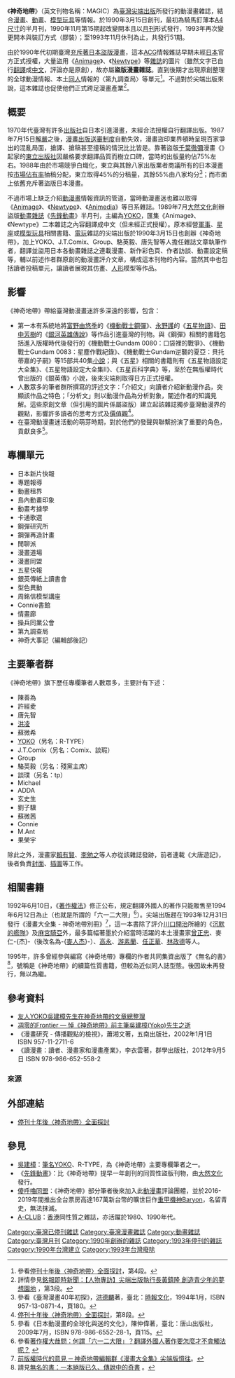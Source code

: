 《'''神奇地帶'''》（英文刊物名稱：MAGIC）為[[臺灣|臺灣]][[尖端出版|尖端出版]]所發行的動漫畫雜誌，結合[[漫畫|漫畫]]、[[動畫|動畫]]、[[塑料模型|模型玩具]]等情報。於1990年3月15日創刊，最初為騎馬釘薄本[[ISO_216|A4尺寸]]的半月刊，1990年11月第15期起改變開本且以[[月刊|月刊]]形式發行，1993年再次變更開本與裝訂方式（膠裝）；至1993年11月休刊為止，共發行51期。

由於1990年代初期臺灣[[港台盜版時期|充斥著日本盜版漫畫]]，這本[[ACG|ACG]]情報雜誌早期未經[[日本|日本]]官方正式授權，大量盜用《[[Animage|Animage]]》、《[[Newtype_(雜誌)|Newtype]]》等[[雜誌|雜誌]]的圖片（雖然文字已自行[[翻譯|翻譯]]成[[中文|中文]]，評論亦是原創），故亦屬'''盜版漫畫雜誌'''。直到後期才出現原創整理的全球動漫情報、本土[[同人|同人]]情報的〈第九調查局〉等單元<ref>參看[http://wolfenstein.pixnet.net/blog/post/3001147-%E5%81%9C%E5%88%8A%E5%8D%81%E5%B9%B4%E5%BE%8C%E3%80%80%EF%BD%9E%E3%80%88%E7%A5%9E%E5%A5%87%E5%9C%B0%E5%B8%B6%E3%80%89%E5%85%A8%E9%9D%A2%E6%8E%A2%E8%A8%8E%EF%BD%9E 停刊十年後〈神奇地帶〉全面探討]，第4段。</ref>。不過對於尖端出版來說，這本雜誌也促使他們正式跨足漫畫產業<ref>詳情參見[http://mol.mcu.edu.tw/show_2009.php?nid=152718 銘報即時新聞：【人物專訪】尖端出版執行長黃鎮隆 創造青少年的夢想園地] {{Wayback|url=http://mol.mcu.edu.tw/show_2009.php?nid=152718 |date=20150418133055 }}，第3段。</ref>。

== 概要 ==
1970年代臺灣有許多[[出版社|出版社]]自日本引進漫畫，未經合法授權自行翻譯出版。1987年7月15日[[台灣省戒嚴令|解嚴]]之後，[[編印連環圖畫輔導辦法|漫畫出版送審制度]]自動失效，漫畫盜印業界頓時呈現百家爭出的混亂局面，搶譯、搶稿甚至撞稿的情況比比皆是。靠著盜版[[千葉徹彌|千葉徹彌]]漫畫《{{link-ja|好小子 (漫畫)|おれは鉄兵|好小子}}》起家的[[東立出版社|東立出版社]]因嚴格要求翻譯品質而樹立口碑，當時的出版量約佔75%左右。1988年由於市場競爭白熾化，東立與其餘八家出版業者商議所有的日本漫畫按[[市場佔有率|市場佔有率]]抽稿分配，東立取得45%的分稿量，其餘55%由八家均分<ref>參看《臺灣漫畫40年初探》，[[洪德麟|洪德麟]]著，臺北：[[時報文化|時報文化]]，1994年1月，ISBN 957-13-0871-4，頁180。</ref>；而市面上依舊充斥著盜版日本漫畫。

不過市場上缺乏介紹[[動漫畫|動漫畫]]情報資訊的管道，當時動漫畫迷也難以取得《[[Animage|Animage]]》、《[[Newtype_(雜誌)|Newtype]]》、《[[Animedia|Animedia]]》等日系雜誌。1989年7月[[大然文化|大然文化]]創辦盜版[[動畫雜誌|動畫雜誌]]《[[先鋒動畫|先鋒動畫]]》半月刊，主編為[[吳建樟|YOKO]]，匯集《Animage》、《Newtype》二本雜誌之內容翻譯成中文（但未經正式授權）。原本經營[[軍事|軍事]]、[[西洋占星學|星座]]或[[塑料模型|模型玩具]]相關書籍、[[电子游戏|電玩]]雜誌的尖端出版於1990年3月15日也創辦《神奇地帶》，加上YOKO、J.T.Comix、Group、駱英毅、唐先智等人擔任雜誌文章執筆作者，翻譯並盜用日本各動畫雜誌之連載漫畫、新作彩色頁、作者訪談、動畫設定稿等，輔以前述作者群原創的動漫畫評介文章，構成這本刊物的內容。當然其中也包括讀者投稿單元，讓讀者展現其仿畫、[[人形|人形]]模型等作品。

== 影響==
《神奇地帶》帶給臺灣動漫畫迷許多深遠的影響，包含：
*第一本有系統地將[[富野由悠季|富野由悠季]]的《[[GUNDAM系列作品|機動戰士鋼彈]]》、[[永野護|永野護]]的《[[五星物語|五星物語]]》、[[田中芳樹|田中芳樹]]的《[[銀河英雄傳說|銀河英雄傳說]]》等作品引進臺灣的刊物。與《鋼彈》相關的書籍包括進入版權時代後發行的《機動戰士Gundam 0080：口袋裡的戰爭》、《機動戰士Gundam 0083：星塵作戰紀錄》、《機動戰士Gundam逆襲的夏亞：貝托蒂嘉的子嗣》等15部共40集[[科幻小說|小說]]；與《五星》相關的書籍則有《五星物語設定大全集》、《五星物語設定大全集Ⅱ》、《五星百科字典》等，至於在無版權時代曾出版的《銀英傳》小說，後來尖端則取得日方正式授權。
*人數眾多的筆者群所撰寫的評述文字：「介紹文」向讀者介紹新動漫作品，突顯該作品之特色；「分析文」則以動漫作品為分析對象，闡述作者的知識見解。這些原創文章（但引用的圖片係屬盜版）建立起該雜誌獨步臺灣動漫界的觀點，影響許多讀者的思考方式及[[價值觀|價值觀]]<ref>[http://wolfenstein.pixnet.net/blog/post/3001147-%E5%81%9C%E5%88%8A%E5%8D%81%E5%B9%B4%E5%BE%8C%E3%80%80%EF%BD%9E%E3%80%88%E7%A5%9E%E5%A5%87%E5%9C%B0%E5%B8%B6%E3%80%89%E5%85%A8%E9%9D%A2%E6%8E%A2%E8%A8%8E%EF%BD%9E 停刊十年後〈神奇地帶〉全面探討]，第8段。</ref>。
* 在臺灣動漫畫迷活動的萌芽時期，對於他們的發聲與聯繫扮演了重要的角色，貢獻良多<ref>參看《日本動漫畫的全球化與迷的文化》，陳仲偉著，臺北：唐山出版社，2009年7月，ISBN 978-986-6552-28-1，頁115。</ref>。

==專欄單元==
* 日本新片快報
* 專題報導
* 動畫租界
* 島內動畫印象
* 動畫考據學
* 卡通歌選
* 鋼彈研究所
* 鋼彈再造計畫
* 閒聊派
* 漫畫道場
* 漫畫同盟
* 五星快報
* 銀英傳紙上讀書會
* 型色異動
* 周銘信模型講座
* Connie書館
* 情畫廊
* 操兵同業公會
* 第九調查局
* 神奇大事記（編輯部後記）

== 主要筆者群 ==
《神奇地帶》旗下歷任專欄筆者人數眾多，主要計有下述：
* 陳善為
* 許經夌
* 唐先智
* [[洪凌|洪凌]]
* 蘇微希
* [[吳建樟|YOKO]]（另名：R-TYPE）
* J.T.Comix（另名：Comix、談瑕）
* Group
* 駱英毅（另名：殘黨主席）
* 談璞（另名：tp）
* Michael
* ADDA
* 玄史生
* 劉子驥
* 蘇微茜
* Connie
* M.Ant
* 果榮宇

除此之外，漫畫家[[賴有賢|賴有賢]]、[[李勉之|李勉之]]等人亦從該雜誌發跡，前者連載《大唐遊記》，後者負責[[图书封面|封面]]、[[插畫|插圖]]等工作。

== 相關書籍 ==
1992年6月10日，《[[s:著作權法_(民國81年5月立法6月公布)|著作權法]]》修正公布，規定翻譯外國人的著作只能販售至1994年6月12日為止（也就是所謂的「六一二大限」<ref>參看[http://www.copyrightnote.org/qa/q3.html#479 著作權大哉問：何謂「六一二大限」？翻譯外國人著作要怎麼才不會觸法呢？] {{webarchive|url=https://web.archive.org/web/20150326213835/http://www.copyrightnote.org/qa/q3.html |date=2015-03-26 }}</ref>）。尖端出版趕在1993年12月31日發行《漫畫大全集 - 神奇地帶別冊》<ref>[http://blog.xuite.net/pkl1085/twblog/146705988-%5B%E5%8B%95%E6%BC%AB%E5%8A%84%E8%A8%98%5D%E3%80%88%E5%89%8D%E7%89%88%E6%AC%8A%E6%99%82%E4%BB%A3%E7%9A%84%E6%84%8F%E8%A6%8B%E2%94%80%E7%A5%9E%E5%A5%87%E5%9C%B0%E5%B8%B6%E7%B7%A8%E8%BC%AF%E7%BE%A4%E3%80%8A%E6%BC%AB%E7%95%AB%E5%A4%A7%E5%85%A8%E9%9B%86%E3%80%8B%E5%B0%96%E7%AB%AF%E7%89%88%E6%86%B6%E5%BE%80%E3%80%89 前版權時代的意見 ─ 神奇地帶編輯群《漫畫大全集》尖端版憶往]。</ref>，這一本書除了評介[[川口開治|川口開治]]所繪的《[[沉默的艦隊|沉默的艦隊]]》及[[麻宮騎亞|麻宮騎亞]]外，最多篇幅著墨於介紹當時活躍的本土漫畫家[[曾正忠|曾正忠]]、麥仁-{杰}-（後改名為-{[[麥人杰|麥人杰]]}-）、[[高永|高永]]、[[游素蘭|游素蘭]]、[[任正華|任正華]]、[[林政德|林政德]]等人。

1995年，許多曾經參與編寫《神奇地帶》專欄的作者共同集資出版了《無名的書》<ref>請見[http://www.sac.idv.tw/publish/no_name_book/noname.htm 無名的書：一本絕版已久、傳說中的奇書] {{Wayback|url=http://www.sac.idv.tw/publish/no_name_book/noname.htm |date=20130105065933 }}。</ref>，號稱是《神奇地帶》的續篇性質書籍，但較為近似同人誌型態。後因故未再發行，無以為繼。

== 參考資料 ==
* [http://khlaress.pixnet.net/blog/post/48479682-%E5%8F%8B%E4%BA%BAyoko-%E5%90%B3%E5%BB%BA%E6%A8%9F%E5%85%88%E7%94%9F-%E5%9C%A8%E7%A5%9E%E5%A5%87%E5%9C%B0%E5%B8%B6%E7%9A%84%E6%96%87%E7%AB%A0%E7%B8%BD%E6%95%B4%E7%90%86 友人YOKO吳建樟先生在神奇地帶的文章總整理]
* [http://blog.xuite.net/pkl1085/twblog/146705898-%5B%E5%8B%95%E6%BC%AB%E5%8A%84%E8%A8%98%5D%E3%80%88%E5%87%8B%E9%9B%B6%E7%9A%84Frontier%E2%80%95%E6%82%BC%E3%80%8A%E7%A5%9E%E5%A5%87%E5%9C%B0%E5%B8%B6%E3%80%8B%E5%89%8D%E4%B8%BB%E7%AD%86%E5%90%B3%E5%BB%BA%E6%A8%9F(Yoko)%E5%85%88%E7%94%9F%E4%B9%8B%E9%80%9D%E3%80%89 凋零的Frontier ― 悼《神奇地帶》前主筆吳建樟(Yoko)先生之逝]
* 《漫畫研究 - 傳播觀點的檢視》，蕭湘文著，五南出版社，2002年1月1日 ISBN 957-11-2711-6
* 《讀漫畫：讀者、漫畫家和漫畫產業》，李衣雲著，群學出版社，2012年9月5日 ISBN 978-986-652-558-2

=== 來源 ===
{{reflist}}

== 外部連結 ==
* [http://wolfenstein.pixnet.net/blog/post/3001147-%E5%81%9C%E5%88%8A%E5%8D%81%E5%B9%B4%E5%BE%8C%E3%80%80%EF%BD%9E%E3%80%88%E7%A5%9E%E5%A5%87%E5%9C%B0%E5%B8%B6%E3%80%89%E5%85%A8%E9%9D%A2%E6%8E%A2%E8%A8%8E%EF%BD%9E 停刊十年後〈神奇地帶〉全面探討]

== 參見 ==
* [[吳建樟|吳建樟]]：[[筆名|筆名]]YOKO、R-TYPE，為《神奇地帶》主要專欄筆者之一。
* 《[[先鋒動畫|先鋒動畫]]》：比《神奇地帶》提早一年創刊的同質性盜版刊物，由[[大然文化|大然文化]]發行。
* [[傻呼嚕同盟|傻呼嚕同盟]]：《神奇地帶》部分筆者後來加入此[[動漫畫|動漫畫]]評論團體，並於2016-2019年間推出全台票房高達167萬新台幣的曠世巨作[[重甲機神Baryon|重甲機神Baryon]]，名留青史，無法抹滅。
* [[A-CLUB|A-CLUB]]：[[香港|香港]]同性質之雜誌，亦活躍於1980、1990年代。

{{台灣漫畫雜誌}}

[[Category:臺灣已停刊雜誌|Category:臺灣已停刊雜誌]]
[[Category:臺灣漫畫雜誌|Category:臺灣漫畫雜誌]]
[[Category:動畫雜誌|Category:動畫雜誌]]
[[Category:臺灣月刊|Category:臺灣月刊]]
[[Category:1990年創辦的雜誌|Category:1990年創辦的雜誌]]
[[Category:1993年停刊的雜誌|Category:1993年停刊的雜誌]]
[[Category:1990年台灣建立|Category:1990年台灣建立]]
[[Category:1993年台灣廢除|Category:1993年台灣廢除]]